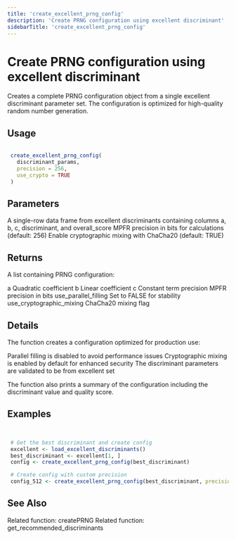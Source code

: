```yaml
---
title: 'create_excellent_prng_config'
description: 'Create PRNG configuration using excellent discriminant'
sidebarTitle: 'create_excellent_prng_config'
---
```


# Create PRNG configuration using excellent discriminant


 Creates a complete PRNG configuration object from a single excellent
 discriminant parameter set. The configuration is optimized for high-quality
 random number generation.


## Usage

```r

 create_excellent_prng_config(
   discriminant_params,
   precision = 256,
   use_crypto = TRUE
 )

```

## Parameters

<ParamField body="discriminant_params" type="any">
  A single-row data frame from excellent discriminants
 containing columns a, b, c, discriminant, and overall_score
</ParamField>
<ParamField body="precision" type="any">
  MPFR precision in bits for calculations (default: 256)
</ParamField>
<ParamField body="use_crypto" type="any">
  Enable cryptographic mixing with ChaCha20 (default: TRUE)
</ParamField>

## Returns


 A list containing PRNG configuration:

 a Quadratic coefficient
 b Linear coefficient
 c Constant term
 precision MPFR precision in bits
 use_parallel_filling Set to FALSE for stability
 use_cryptographic_mixing ChaCha20 mixing flag



## Details


 The function creates a configuration optimized for production use:

  Parallel filling is disabled to avoid performance issues
  Cryptographic mixing is enabled by default for enhanced security
  The discriminant parameters are validated to be from excellent set


 The function also prints a summary of the configuration including the
 discriminant value and quality score.


## Examples

```r


 # Get the best discriminant and create config
 excellent <- load_excellent_discriminants()
 best_discriminant <- excellent[1, ]
 config <- create_excellent_prng_config(best_discriminant)

 # Create config with custom precision
 config_512 <- create_excellent_prng_config(best_discriminant, precision = 512)


```

## See Also

<CardGroup cols={2}>
  <Card title="createPRNG" href="/api-reference/r-functions/createPRNG">
    Related function: createPRNG
  </Card>
  <Card title="get_recommended_discriminants" href="/api-reference/r-functions/get_recommended_discriminants">
    Related function: get_recommended_discriminants
  </Card>
</CardGroup>
